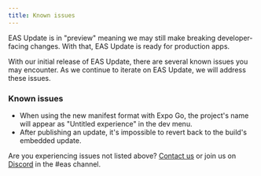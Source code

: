```yaml
---
title: Known issues
---
```


EAS Update is in "preview" meaning we may still make breaking developer-facing changes. With that, EAS Update is ready for production apps.

With our initial release of EAS Update, there are several known issues you may encounter. As we continue to iterate on EAS Update, we will address these issues.

### Known issues

- When using the new manifest format with Expo Go, the project's name will appear as "Untitled experience" in the dev menu.
- After publishing an update, it's impossible to revert back to the build's embedded update.

Are you experiencing issues not listed above? [Contact us](https://expo.dev/contact) or join us on [Discord](https://chat.expo.dev/) in the #eas channel.
